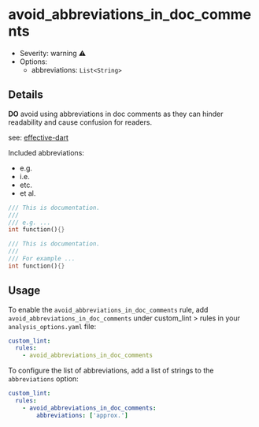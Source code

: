 # avoid_abbreviations_in_doc_comments

- Severity: warning ⚠️
- Options:
  - abbreviations: `List<String>`

## Details

**DO** avoid using abbreviations in doc comments as they can hinder readability and cause confusion for readers.

see: [effective-dart](https://dart.dev/effective-dart/documentation#avoid-abbreviations-and-acronyms-unless-they-are-obvious)

Included abbreviations:

- e.g.
- i.e.
- etc.
- et al.

```dart title="Bad"
/// This is documentation.
///
/// e.g. ...
int function(){}
```

```dart title="Good"
/// This is documentation.
///
/// For example ...
int function(){}
```

## Usage

To enable the `avoid_abbreviations_in_doc_comments` rule, add `avoid_abbreviations_in_doc_comments` under custom_lint > rules in your `analysis_options.yaml` file:

```yaml
custom_lint:
  rules:
    - avoid_abbreviations_in_doc_comments
```

To configure the list of abbreviations, add a list of strings to the `abbreviations` option:

```yaml
custom_lint:
  rules:
    - avoid_abbreviations_in_doc_comments:
        abbreviations: ['approx.']
```
